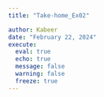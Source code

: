```yaml
---
title: "Take-home_Ex02"

author: Kabeer
date: "February 22, 2024"
execute: 
  eval: true
  echo: true
  message: false
  warning: false
  freeze: true
---
```


